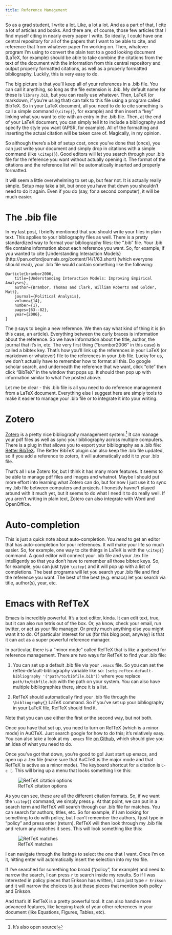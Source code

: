 ```yaml
---
title: Reference Management
---
```


So as a grad student, I write a lot.
Like, a lot a lot.
And as a part of that, I cite a lot of articles and books.
And there are, of course, those few articles that I find myself citing in nearly every paper I write.
So ideally, I could have one central repository for all of the papers that I want to be able to cite, and reference that from whatever paper I'm working on.
Then, whatever program I'm using to convert the plain text to a good looking document (LaTeX, for example) should be able to take combine the citations from the text of the document with the information from this central repository and output properly formatted citations, as well as a properly formatted bibliography.
Luckily, this is very easy to do.

The big picture is that you'll keep all of your references in a .bib file.
You can call it anything, so long as the file extension is .bib.
My default name for these is `library.bib`, but you can really use whatever.
Then, LaTeX (or markdown, if you're using that) can talk to this file using a program called BibTeX.
So in your LaTeX document, all you need to do to cite something is call a simple command (`\citep{}`, for example) and then insert a "key" linking what you want to cite with an entry in the .bib file.
Then, at the end of your LaTeX document, you can simply tell it to include a bibliography and specify the style you want (APSR, for example).
All of the formatting and inserting the actual citation will be taken care of.
Magically, in my opinion.

So although there's a bit of setup cost, once you've done that (once), you can just write your document and simply drop in citations with a simple command (like `\citep{}`).
Good editors will let you search through your .bib file for the reference you want without actually opening it.
The format of the citations and the reference list will be automatically inserted and properly formatted.

It will seem a little overwhelming to set up, but fear not.
It is actually really simple.
Setup may take a bit, but once you have that down you shouldn't need to do it again.
Even if you do (say, for a second computer), it will be much easier. 

# The .bib file
In my last post, I briefly mentioned that you should write your files in plain text.
This applies to your bibliography files as well.
There is a pretty standardized way to format your bibliography files: the ".bib" file.
Your .bib file contains information about each reference you want.
So, for example, if you wanted to cite [Understanding Interaction Models}(http://pan.oxfordjournals.org/content/14/1/63.short) (which everyone should read), your .bib file would contain something like the following: 

    @article{brambor2006,
        title={Understanding Interaction Models: Improving Empirical Analyses},
        author={Brambor, Thomas and Clark, William Roberts and Golder, Matt},
        journal={Political Analysis},
        volume={14},
        number={1},
        pages={63--82},
        year={2006},
    }

The `@` says to begin a new reference.
We then say what kind of thing it is (in this case, an article).
Everything between the curly braces is information about the reference.
So we have information about the title, author, the journal that it's in, etc.
The very first thing ("brambor2006" in this case) is called a bibtex key.
That's how you'll link up the references in your LaTeX (or markdown or whatever) file to the references in your .bib file. 
Lucky for us, we don't actually have to remember how to format all this.
Do google scholar search, and underneath the reference that we want, click "cite" then click "BibTeX" in the window that pops up.
It should then pop up with information similar to what I've posted above.

Let me be clear - this .bib file is all you need to do reference management from a LaTeX document.
Everything else I suggest here are simply tools to make it easier to manage your .bib file or to integrate it into your writing. 

# Zotero
[Zotero](https://www.zotero.org/) is a pretty nice bibliography management system.[^zotero]
It can manage your pdf files as well as sync your bibliography across multiple computers.
There is a plug in that allows you to export your bibliography as a .bib file: [Better BibTeX](https://zotplus.github.io/better-bibtex/).
The Better BibTeX plugin can also keep the .bib file updated, so if you add a reference to zotero, it will automatically add it to your .bib file.

That's all I use Zotero for, but I think it has many more features.
It seems to be able to manage pdf files and images and whatnot.
Maybe I should put more effort into learning what Zotero can do, but for now I just use it to sync my .bib file between computers and projects.
I honestly havne't played around with it much yet, but it seems to do what I need it to do really well.
If you aren't writing in plain text, Zotero can also integrate with Word and OpenOffice. 

[^zotero]: It's also open source! 

# Auto-completion
This is just a quick note about auto-completion.
You *need* to get an editor that has auto-completion for your references.
It will make your life so much easier.
So, for example, one way to cite things in LaTeX is with the `\citep{}` command.
A good editor will connect your .bib file and your .tex file intelligently so that you don't have to remember all those bibtex keys.
So, for example, you can just type `\citep{` and it will pop up with a list of completions.
The best programs will let you search your .bib file and find the reference you want.
The best of the best (e.g. emacs) let you search via title, author(s), year, etc. 

# Emacs with RefTeX
Emacs is incredibly powerful.
It's a text editor, kinda.
It can edit text, true, but it can also run tetris out of the box.
Or, ya know, check your email, run twitter, or act as your file manager.
Or pretty much anything else you might want it to do. 
Of particular interest for us (for this blog post, anyway) is that it can act as a super powerful reference manager. 

In particular, there is a "minor mode" called RefTeX that is like a godsend for reference management.
There are two ways for RefTeX to find your .bib file:

1. You can set up a default .bib file via your `.emacs` file. So you can set the reftex-default-bibliography variable like so: `(setq reftex-default-bibliography '("path/to/bibfile.bib"))` where you replace `path/to/bibfile.bib` with the path on your system. You can also have multiple bibliographies there, since it is a list.

2. RefTeX should automatically find your .bib file through the `\bibliography{}` LaTeX command. So if you've set up your bibliography in your LaTeX file, RefTeX should find it.

Note that you can use either the first *or* the second way, but not both.

Once you have that set up, you need to turn on RefTeX (which is a minor mode) in AuCTeX.
Just search google for how to do this; it's relatively easy.
You can also take a look at my `.emacs` file [on Github](https://github.com/jabranham/emacs), which should give you an idea of what you need to do.

Once you've got that down, you're good to go!
Just start up emacs, and open up a .tex file (make sure that AuCTeX is the major mode and that RefTeX is active as a minor mode).
The keyboard shortcut for a citation is `C-c [`.
This will bring up a menu that looks something like this:

![RefTeX citation options](/image/reftex-options.jpg)

As you can see, these are all the different citation formats.
So, if we want the `\citep{}` command, we simply press `p`.
At that point, we can put in a search term and RefTeX will search through our .bib file for matches.
You can search for authors, titles, etc.
So for example, if I am looking for something to do with policy, but I can't remember the authors, I just type in "policy" and press enter (return).
RefTeX will then look through my .bib file and return any matches it sees.
This will look something like this:

![RefTeX matches](/image/reftex-bib-keys.jpg)

I can navigate through the listings to select the one that I want.
Once I'm on it, hitting enter will automatically insert the selection into my tex file.

If I've searched for something too broad ("policy", for example) and need to narrow the search, I can press `r` to search inside my results.
So if I was interested in policy pieces that Erikson has written, I can just type `r Erikson` and it will narrow the choices to just those pieces that mention both policy and Erikson. 

And that's it!
RefTeX is a pretty powerful tool.
It can also handle more advanced features, like keeping track of your other references in your document (like Equations, Figures, Tables, etc). 

